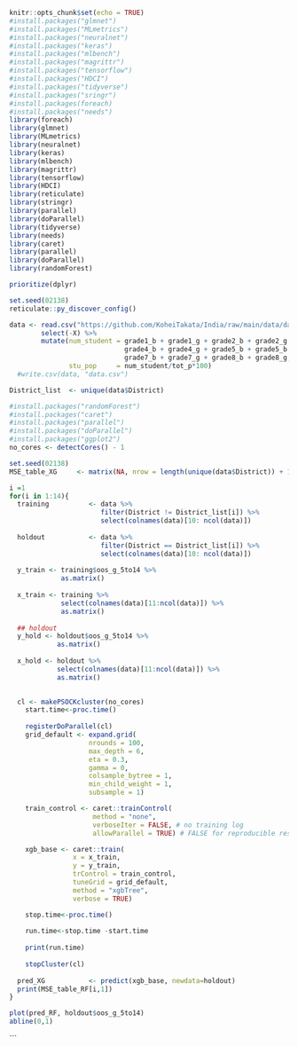 ```r
knitr::opts_chunk$set(echo = TRUE)
#install.packages("glmnet")
#install.packages("MLmetrics")
#install.packages("neuralnet")
#install.packages("keras")
#install.packages("mlbench")
#install.packages("magrittr")
#install.packages("tensorflow")
#install.packages("HDCI")
#install.packages("tidyverse")
#install.packages("sringr")
#install.packages(foreach)
#install.packages("needs")
library(foreach)
library(glmnet)
library(MLmetrics)
library(neuralnet)
library(keras)
library(mlbench)
library(magrittr)
library(tensorflow)
library(HDCI)
library(reticulate)
library(stringr)
library(parallel)
library(doParallel)
library(tidyverse)
library(needs)
library(caret)
library(parallel)
library(doParallel)
library(randomForest)

prioritize(dplyr)

set.seed(02138)
reticulate::py_discover_config()
```

```r
data <- read.csv("https://github.com/KoheiTakata/India/raw/main/data/data.csv") %>% 
        select(-X) %>% 
        mutate(num_student = grade1_b + grade1_g + grade2_b + grade2_g + grade3_b + grade3_g + 
                             grade4_b + grade4_g + grade5_b + grade5_b + grade6_b + grade6_g + 
                             grade7_b + grade7_g + grade8_b + grade8_g,
               stu_pop     = num_student/tot_p*100) 
  #write.csv(data, "data.csv")

District_list  <- unique(data$District)

```

```r
#install.packages("randomForest")
#install.packages("caret")
#install.packages("parallel")
#install.packages("doParallel")
#install.packages("ggplot2")
no_cores <- detectCores() - 1

set.seed(02138)
MSE_table_XG     <- matrix(NA, nrow = length(unique(data$District)) + 1, ncol = 1) ## spacing

i =1
for(i in 1:14){
  training          <- data %>% 
                       filter(District != District_list[i]) %>% 
                       select(colnames(data)[10: ncol(data)])
  
  holdout           <- data %>% 
                       filter(District == District_list[i]) %>% 
                       select(colnames(data)[10: ncol(data)])
  
  y_train <- training$oos_g_5to14 %>% 
             as.matrix()
  
  x_train <- training %>% 
             select(colnames(data)[11:ncol(data)]) %>% 
             as.matrix()
  
  ## holdout
  y_hold <- holdout$oos_g_5to14 %>% 
            as.matrix()
  
  x_hold <- holdout %>% 
            select(colnames(data)[11:ncol(data)]) %>% 
            as.matrix()

  
  cl <- makePSOCKcluster(no_cores)
    start.time<-proc.time()
  
    registerDoParallel(cl)
    grid_default <- expand.grid(
                    nrounds = 100,
                    max_depth = 6,
                    eta = 0.3,
                    gamma = 0,
                    colsample_bytree = 1,
                    min_child_weight = 1,
                    subsample = 1)

    train_control <- caret::trainControl(
                     method = "none",
                     verboseIter = FALSE, # no training log
                     allowParallel = TRUE) # FALSE for reproducible results )

    xgb_base <- caret::train(
                x = x_train,
                y = y_train,
                trControl = train_control,
                tuneGrid = grid_default,
                method = "xgbTree",
                verbose = TRUE)

    stop.time<-proc.time()
    
    run.time<-stop.time -start.time
    
    print(run.time)
    
    stopCluster(cl)
    
  pred_XG           <- predict(xgb_base, newdata=holdout)
  print(MSE_table_RF[i,1])
}

plot(pred_RF, holdout$oos_g_5to14)
abline(0,1)
```




```

